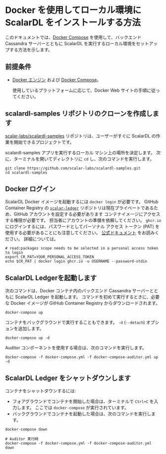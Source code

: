 # Docker を使用してローカル環境に ScalarDL をインストールする方法


<TranslationBanner />

このドキュメントでは、[Docker Compose](https://docs.docker.com/compose/) を使用して、バックエンド Cassandra サーバーとともに ScalarDL を実行するローカル環境をセットアップする方法を示します。

## 前提条件

- [Docker エンジン](https://docs.docker.com/engine/) および [Docker Compose](https://docs.docker.com/compose/)。

     使用しているプラットフォームに応じて、Docker Web サイトの手順に従ってください。

## scalardl-samples リポジトリのクローンを作成します

[scalar-labs/scalardl-samples](https://github.com/scalar-labs/scalardl-samples) リポジトリは、ユーザーがすぐに ScalarDL の作業を開始できるプロジェクトです。

scalardl-samples アプリを実行するローカル マシン上の場所を決定します。 次に、ターミナルを開いてディレクトリに `cd` し、次のコマンドを実行します。

```console
git clone https://github.com/scalar-labs/scalardl-samples.git
cd scalardl-samples
```

## Docker ログイン

ScalarDL Docker イメージを起動するには `docker login` が必要です。 GitHub Container Registry の [`scalar-ledger`](https://github.com/orgs/scalar-labs/packages/container/package/scalar-ledger) リポジトリは現在プライベートであるため、GitHub アカウントを設定する必要があります コンテナイメージにアクセスする権限が必要です。 担当者にアカウントの準備を依頼してください。 `ghcr.io` にログインするには、パスワードとしてパーソナル アクセス トークン (PAT) を使用する必要があることにも注意してください。 [公式ドキュメント](https://docs.github.com/en/packages/guides/migrated-to-github-container-registry-for-docker-images#authenticating-with-the-container-registry) をお読みください。 詳細については。

```console
# read:packages scope needs to be selected in a personal access token to login
export CR_PAT=YOUR_PERSONAL_ACCESS_TOKEN
echo $CR_PAT | docker login ghcr.io -u USERNAME --password-stdin
```

## ScalarDL Ledgerを起動します

次のコマンドは、Docker コンテナ内のバックエンド Cassandra サーバーとともに ScalarDL Ledger を起動します。 コマンドを初めて実行するときに、必要な Docker イメージが GitHub Container Registry からダウンロードされます。

```console
docker-compose up
```

コンテナをバックグラウンドで実行することもできます。 `-d` (`--detach`) オプションを追加します。

```console
docker-compose up -d
```

Auditor コンポーネントを使用する場合は、次のコマンドを実行します。

```console
docker-compose -f docker-compose.yml -f docker-compose-auditor.yml up -d
```

## ScalarDL Ledger をシャットダウンします

コンテナをシャットダウンするには:

- フォアグラウンドでコンテナを開始した場合は、ターミナルで `Ctrl+C` を入力します。
   ここでは `docker-compose` が実行されています。
- バックグラウンドでコンテナを起動した場合は、次のコマンドを実行します。

```console
docker-compose down

# Auditor 実行時
docker-compose -f docker-compose.yml -f docker-compose-auditor.yml down
```
